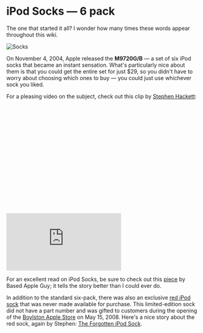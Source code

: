 # iPod Socks — 6 pack

The one that started it all? I wonder how many times these words appear throughout this wiki.

![Socks](/assets/2004_sock.webp)

On November 4, 2004, Apple released the **M9720G/B** — a set of six iPod socks that became an instant sensation. What's particularly nice about them is that you could get the entire set for just $29, so you didn't have to worry about choosing which ones to buy — you could just use whichever sock you liked.

For a pleasing video on the subject, check out this clip by [Stephen Hackett](https://512pixels.net/):

<div class="video-container">
<img
class="video-ratio"
src="data:image/svg+xml,%3Csvg xmlns='http://www.w3.org/2000/svg' viewBox='0 0 16 9'%3E%3C/svg%3E"
/>
<iframe
src="https://www.youtube.com/embed/G8Rt4qxKMyA"
title="iPod Socks"
frameborder="0"
allow="accelerometer; autoplay; clipboard-write; encrypted-media; gyroscope; picture-in-picture; web-share"
allowfullscreen
></iframe>
</div>

For an excellent read on iPod Socks, be sure to check out this [piece](https://basicappleguy.com/basicappleblog/ipod-socks) by Based Apple Guy; it tells the story better than I could ever do.

In addition to the standard six-pack, there was also an exclusive [red iPod sock]() that was never made available for purchase. This limited-edition sock did not have a part number and was gifted to customers during the opening of the [Boylston Apple Store](https://www.apple.com/newsroom/2008/05/14The-Apple-Store-Boylston-Street-to-Open-Thursday-May-15/) on May 15, 2008. Here's a nice story about the red sock, again by Stephen: [The Forgotten iPod Sock](https://512pixels.net/2016/11/the-forgotten-ipod-sock/).